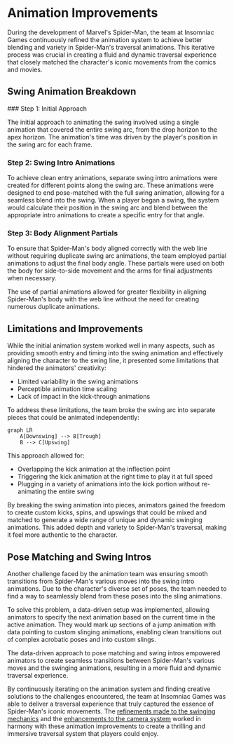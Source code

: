 
# Animation Improvements

During the development of Marvel's Spider-Man, the team at Insomniac Games continuously refined the animation system to achieve better blending and variety in Spider-Man's traversal animations. This iterative process was crucial in creating a fluid and dynamic traversal experience that closely matched the character's iconic movements from the comics and movies.

## Swing Animation Breakdown

<Steps>
### Step 1: Initial Approach

The initial approach to animating the swing involved using a single animation that covered the entire swing arc, from the drop horizon to the apex horizon. The animation's time was driven by the player's position in the swing arc for each frame.

### Step 2: Swing Intro Animations

To achieve clean entry animations, separate swing intro animations were created for different points along the swing arc. These animations were designed to end pose-matched with the full swing animation, allowing for a seamless blend into the swing. When a player began a swing, the system would calculate their position in the swing arc and blend between the appropriate intro animations to create a specific entry for that angle.

### Step 3: Body Alignment Partials

To ensure that Spider-Man's body aligned correctly with the web line without requiring duplicate swing arc animations, the team employed partial animations to adjust the final body angle. These partials were used on both the body for side-to-side movement and the arms for final adjustments when necessary.
</Steps>

<Callout type="info">
The use of partial animations allowed for greater flexibility in aligning Spider-Man's body with the web line without the need for creating numerous duplicate animations.
</Callout>

## Limitations and Improvements

While the initial animation system worked well in many aspects, such as providing smooth entry and timing into the swing animation and effectively aligning the character to the swing line, it presented some limitations that hindered the animators' creativity:

- Limited variability in the swing animations
- Perceptible animation time scaling
- Lack of impact in the kick-through animations

To address these limitations, the team broke the swing arc into separate pieces that could be animated independently:

```mermaid
graph LR
    A[Downswing] --> B[Trough]
    B --> C[Upswing]
```

This approach allowed for:

- Overlapping the kick animation at the inflection point
- Triggering the kick animation at the right time to play it at full speed
- Plugging in a variety of animations into the kick portion without re-animating the entire swing

By breaking the swing animation into pieces, animators gained the freedom to create custom kicks, spins, and upswings that could be mixed and matched to generate a wide range of unique and dynamic swinging animations. This added depth and variety to Spider-Man's traversal, making it feel more authentic to the character.

## Pose Matching and Swing Intros

Another challenge faced by the animation team was ensuring smooth transitions from Spider-Man's various moves into the swing intro animations. Due to the character's diverse set of poses, the team needed to find a way to seamlessly blend from these poses into the sling animations.

To solve this problem, a data-driven setup was implemented, allowing animators to specify the next animation based on the current time in the active animation. They would mark up sections of a jump animation with data pointing to custom slinging animations, enabling clean transitions out of complex acrobatic poses and into custom slings.

<Callout type="success">
The data-driven approach to pose matching and swing intros empowered animators to create seamless transitions between Spider-Man's various moves and the swinging animations, resulting in a more fluid and dynamic traversal experience.
</Callout>

By continuously iterating on the animation system and finding creative solutions to the challenges encountered, the team at Insomniac Games was able to deliver a traversal experience that truly captured the essence of Spider-Man's iconic movements. The [refinements made to the swinging mechanics](/swinging-mechanics) and the [enhancements to the camera system](/iteration-and-refinement/camera-enhancements) worked in harmony with these animation improvements to create a thrilling and immersive traversal system that players could enjoy.